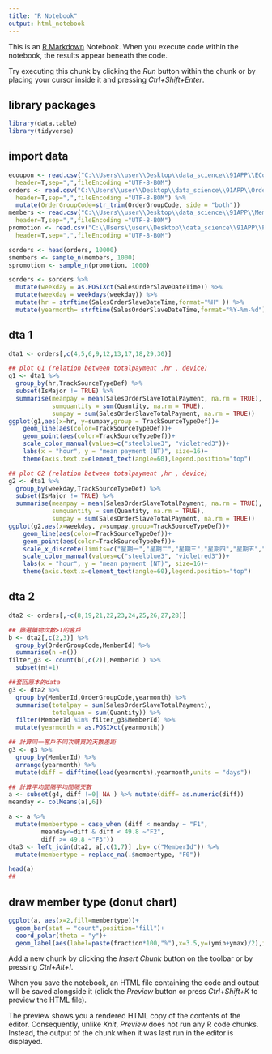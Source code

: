 ```yaml
---
title: "R Notebook"
output: html_notebook
---
```


This is an [R Markdown](http://rmarkdown.rstudio.com) Notebook. When you execute code within the notebook, the results appear beneath the code. 

Try executing this chunk by clicking the *Run* button within the chunk or by placing 
your cursor inside it and pressing *Ctrl+Shift+Enter*. 

## library packages
```r
library(data.table)
library(tidyverse)
```

## import data
```r
ecoupon <- read.csv("C:\\Users\\user\\Desktop\\data_science\\91APP\\ECoupon.csv",
  header=T,sep=",",fileEncoding ="UTF-8-BOM")
orders <- read.csv("C:\\Users\\user\\Desktop\\data_science\\91APP\\Orders.csv",
  header=T,sep=",",fileEncoding ="UTF-8-BOM") %>%
  mutate(OrderGroupCode=str_trim(OrderGroupCode, side = "both"))
members <- read.csv("C:\\Users\\user\\Desktop\\data_science\\91APP\\Member.csv",
  header=T,sep=",",fileEncoding ="UTF-8-BOM")
promotion <- read.csv("C:\\Users\\user\\Desktop\\data_science\\91APP\\PromotionOrders.csv",
  header=T,sep=",",fileEncoding ="UTF-8-BOM")
```

```r
sorders <- head(orders, 10000)
smembers <- sample_n(members, 1000)
spromotion <- sample_n(promotion, 1000)
```

```r
sorders <- sorders %>%
  mutate(weekday = as.POSIXct(SalesOrderSlaveDateTime)) %>%
  mutate(weekday = weekdays(weekday)) %>%
  mutate(hr = strftime(SalesOrderSlaveDateTime,format="%H" )) %>%
  mutate(yearmonth= strftime(SalesOrderSlaveDateTime,format="%Y-%m-%d"))
```

## dta 1
```r
dta1 <- orders[,c(4,5,6,9,12,13,17,18,29,30)] 

## plot G1 (relation between totalpayment ,hr , device)
g1 <- dta1 %>%
  group_by(hr,TrackSourceTypeDef) %>%
  subset(IsMajor != TRUE) %>%
  summarise(meanpay = mean(SalesOrderSlaveTotalPayment, na.rm = TRUE),
            sumquantity = sum(Quantity, na.rm = TRUE),
            sumpay = sum(SalesOrderSlaveTotalPayment, na.rm = TRUE))
ggplot(g1,aes(x=hr, y=sumpay,group = TrackSourceTypeDef))+ 
    geom_line(aes(color=TrackSourceTypeDef))+
    geom_point(aes(color=TrackSourceTypeDef))+
    scale_color_manual(values=c("steelblue3", "violetred3"))+
    labs(x = "hour", y = "mean payment (NT)", size=16)+
    theme(axis.text.x=element_text(angle=60),legend.position="top")

## plot G2 (relation between totalpayment ,hr , device)
g2 <- dta1 %>%
  group_by(weekday,TrackSourceTypeDef) %>%
  subset(IsMajor != TRUE) %>%
  summarise(meanpay = mean(SalesOrderSlaveTotalPayment, na.rm = TRUE),
            sumquantity = sum(Quantity, na.rm = TRUE),
            sumpay = sum(SalesOrderSlaveTotalPayment, na.rm = TRUE))
ggplot(g2,aes(x=weekday, y=sumpay,group=TrackSourceTypeDef))+ 
    geom_line(aes(color=TrackSourceTypeDef))+
    geom_point(aes(color=TrackSourceTypeDef))+
    scale_x_discrete(limits=c("星期一","星期二","星期三","星期四","星期五","星期六","星期日"))+
    scale_color_manual(values=c("steelblue3", "violetred3"))+
    labs(x = "hour", y = "mean payment (NT)", size=16)+
    theme(axis.text.x=element_text(angle=60),legend.position="top")
```


## dta 2
```r
dta2 <- orders[,-c(8,19,21,22,23,24,25,26,27,28)] 
```

```r
## 篩選購物次數>1的客戶
b <- dta2[,c(2,3)] %>%
  group_by(OrderGroupCode,MemberId) %>%
  summarise(n =n()) 
filter_g3 <- count(b[,c(2)],MemberId ) %>%
  subset(n!=1)

##套回原本的data
g3 <- dta2 %>%
  group_by(MemberId,OrderGroupCode,yearmonth) %>%
  summarise(totalpay = sum(SalesOrderSlaveTotalPayment),
            totalquan = sum(Quantity)) %>%
  filter(MemberId %in% filter_g3$MemberId) %>%
  mutate(yearmonth = as.POSIXct(yearmonth))

## 計算同一客戶不同次購買的天數差距
g3 <- g3 %>%
  group_by(MemberId) %>% 
  arrange(yearmonth) %>%
  mutate(diff = difftime(lead(yearmonth),yearmonth,units = "days"))

## 計算平均間隔平均間隔天數
a <- subset(g4, diff !=0| NA ) %>% mutate(diff= as.numeric(diff))
meanday <- colMeans(a[,6])

a <- a %>%
  mutate(membertype = case_when (diff < meanday ~ "F1",
         meanday<=diff & diff < 49.8 ~"F2",
         diff >= 49.8 ~"F3"))
dta3 <- left_join(dta2, a[,c(1,7)] ,by= c("MemberId")) %>%
  mutate(membertype = replace_na(.$membertype, "F0")) 

head(a)
##
```

## draw member type (donut chart)
```r
ggplot(a, aes(x=2,fill=membertype))+
  geom_bar(stat = "count",position="fill")+
  coord_polar(theta = "y")+
  geom_label(aes(label=paste(fraction*100,"%"),x=3.5,y=(ymin+ymax)/2),inherit.aes = TRUE, show.legend = FALSE)
```


Add a new chunk by clicking the *Insert Chunk* button on the toolbar or by pressing *Ctrl+Alt+I*.


When you save the notebook, an HTML file containing the code and output will be saved alongside it (click the *Preview* button or press *Ctrl+Shift+K* to preview the HTML file).

The preview shows you a rendered HTML copy of the contents of the editor. Consequently, unlike *Knit*, *Preview* does not run any R code chunks. Instead, the output of the chunk when it was last run in the editor is displayed.
